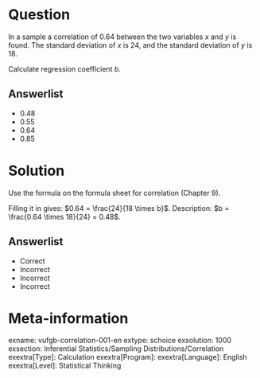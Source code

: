 Question
========

In a sample a correlation of 0.64 between the two variables *x* and *y* is found. The standard deviation of *x* is 24, and the standard deviation of *y* is 18.

Calculate regression coefficient *b*.
  
Answerlist
----------
* 0.48
* 0.55
* 0.64
* 0.85

Solution
========

Use the formula on the formula sheet for correlation (Chapter 9).

Filling it in gives: $0.64 = \frac{24}{18 \times b}$. Description: $b = \frac{0.64 \times 18}{24} = 0.48$.

Answerlist
----------
* Correct
* Incorrect
* Incorrect
* Incorrect

Meta-information
================
exname: vufgb-correlation-001-en
extype: schoice
exsolution: 1000
exsection: Inferential Statistics/Sampling Distributions/Correlation
exextra[Type]: Calculation
exextra[Program]: 
exextra[Language]: English
exextra[Level]: Statistical Thinking
